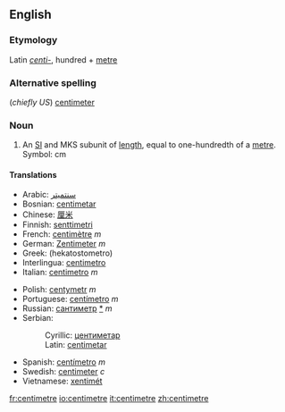 ==English==
===Etymology===
Latin ''[[centi-]]'', hundred + [[metre]]

===Alternative spelling===
(''chiefly US'') [[centimeter]]

===Noun===
#An [[SI#Abbreviation|SI]] and MKS subunit of [[length]], equal to one-hundredth of a [[metre]].  Symbol: cm

==== Translations ====
{{top}}
*Arabic: [[سنتميتر]]
*Bosnian: [[centimetar#Bosnian|centimetar]] {{m}}
*Chinese: [[厘米]]
*Finnish: [[senttimetri]]
*French: [[centimètre]] ''m''
*German: [[Zentimeter]] ''m''
*Greek: (hekatostometro)
*Interlingua: [[centimetro]]
*Italian: [[centimetro]] ''m''
{{mid}}
*Polish: [[centymetr]] ''m''
*Portuguese: [[centímetro]] ''m''
*Russian: [[сантиметр]] [[:ru:сантиметр|*]] ''m''
*Serbian:
*:Cyrillic: [[центиметар#Serbian|центиметар]] {{m}}
*:Latin: [[centimetar#Serbian|centimetar]] {{m}}
*Spanish: [[centímetro]] ''m''
*Swedish: [[centimeter]] ''c''
*Vietnamese: [[xentimét]]
{{bottom}}

[[fr:centimetre]]
[[io:centimetre]]
[[it:centimetre]]
[[zh:centimetre]]